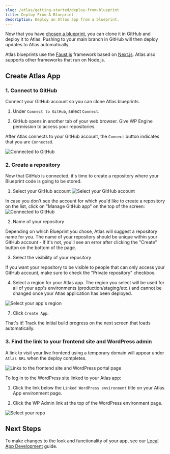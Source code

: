 ```yaml
---
slug: /atlas/getting-started/deploy-from-blueprint
title: Deploy From A Blueprint
description: Deploy an Atlas app from a blueprint.
---
```


Now that you have [chosen a blueprint](./blueprint-repository), you can clone it in GitHub and deploy it to Atlas. Pushing to your main branch in GitHub will then deploy updates to Atlas automatically.

Atlas blueprints use the [Faust.js](https://faustjs.org/) framework based on [Next.js](https://nextjs.org/). Atlas also supports other frameworks that run on Node.js.

## Create Atlas App

### 1. Connect to GitHub

Connect your GitHub account so you can clone Atlas blueprints.

1. Under `Connect to GitHub`, select `Connect`.

2. GitHub opens in another tab of your web browser. Give WP Engine permission to access your repositories.

After Atlas connects to your GitHub account, the `Connect` button indicates that you are `Connected`.

![Connected to GitHub](./assets/img/connect-to-github-blueprints.png)

### 2. Create a repository

Now that GitHub is connected, it's time to create a repository where your Blueprint code is going to be stored.

1. Select your GitHub account
![Select your GitHub account](./assets/img/select-github-account.png)

In case you don't see the account for which you'd like to create a repository on the list, click on "Manage GitHub app" on the top of the screen:
![Connected to GitHub](./assets/img/manage-github-app.png)


2. Name of your repository

Depending on which Blueprint you chose, Atlas will suggest a repository name for you. The name of your repository should be unique within your GitHub account - If it's not, you'll see an error after clicking the "Create" button on the bottom of the page.

3. Select the visibility of your repository

If you want your repository to be visible to people that can only access your GitHub account, make sure to check the "Private repository" checkbox.

4. Select a region for your Atlas app. The region you select will be used for all of your app's environments (production/staging/etc.) and cannot be changed once your Atlas application has been deployed.

![Select your app's region](./assets/img/region-select-blueprint.png)

7. Click `Create App`.

That's it! Track the initial build progress on the next screen that loads automatically.

### 3. Find the link to your frontend site and WordPress admin

A link to visit your live frontend using a temporary domain will appear under `Atlas URL` when the deploy completes.

![Links to the frontend site and WordPress portal page](./assets/img/app-links.png)

To log in to the WordPress site linked to your Atlas app:

1. Click the link below the `Linked WordPress environment` title on your Atlas App environment page.

2. Click the WP Admin link at the top of the WordPress environment page.

![Select your repo](./assets/img/wp-admin.png)

## Next Steps

To make changes to the look and functionality of your app, see our [Local App Development](../local-app-development/overview) guide.
